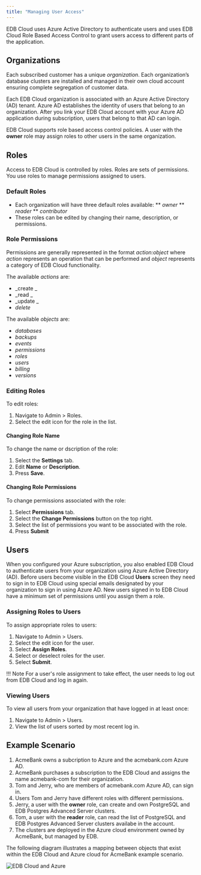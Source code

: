 ```yaml
---
title: "Managing User Access"
---
```


EDB Cloud uses Azure Active Directory to authenticate users and uses EDB Cloud Role Based Access Control to grant users access to different parts of the application.

## Organizations

Each subscribed customer has a unique *organization*. Each organization’s database clusters are installed and managed in their own cloud account ensuring complete segregation of customer data.

Each EDB Cloud organization is associated with an Azure Active Directory (AD) tenant. Azure AD establishes the identity of users that belong to an organization. After you link your EDB Cloud account with your Azure AD application during subscription, users that belong to that AD can login. 

EDB Cloud supports role based access control policies. A user with the **owner** role may assign roles to other users in the same organization. 


## Roles
Access to EDB Cloud is controlled by roles. Roles are sets of permissions. You use roles to manage permissions assigned to users.

### Default Roles

* Each organization will have three default roles available:
** _owner_
** _reader_
** _contributor_ 
* These roles can be edited by changing their name, description, or permissions.

### Role Permissions

Permissions are generally represented in the format _action:object_ where _action_ represents an operation that can be performed and _object_ represents a category of EDB Cloud functionality.

The available _actions_ are:
* _create _
* _read  _
* _update _
* _delete_

The available _objects_ are:
* _databases_
* _backups_
* _events_
* _permissions_
* _roles_
* _users_
* _billing_
* _versions_


### Editing Roles

To edit roles:
1. Navigate to Admin > Roles.
2. Select the edit icon for the role in the list.

#### Changing Role Name

To change the name or dscription of the role:
1. Select the **Settings** tab.
2. Edit **Name** or **Description**.
3. Press **Save**.

#### Changing Role Permissions

To change permissions associated with the role:
1. Select **Permissions** tab.
2. Select the **Change Permissions** button on the top right.
3. Select the list of permissions you want to be associated with the role.
4. Press **Submit**

## Users

When you configured your Azure subscription, you also enabled EDB Cloud to authenticate users from your organization using Azure Active Directory (AD). Before users become visible in the EDB Cloud **Users** screen they need to sign in to EDB Cloud using special emails designated by your organization to sign in using Azure AD. New users signed in to EDB Cloud have a minimum set of permissions until you assign them a role.

### Assigning Roles to Users
To assign appropriate roles to users:
1. Navigate to Admin > Users.
2. Select the edit icon for the user.
3. Select **Assign Roles**.
4. Select or deselect roles for the user.
5. Select **Submit**.

!!! Note
    For a user's role assignment to take effect, the user needs to log out from EDB Cloud and log in again.

### Viewing Users

To view all users from your organization that have logged in at least once:

1. Navigate to Admin > Users.
2. View the list of users sorted by most recent log in.

## Example Scenario
1. AcmeBank owns a subcription to Azure and the acmebank.com Azure AD.
1. AcmeBank purchases a subscription to the EDB Cloud and assigns the name acmebank-com for their organization.
1. Tom and Jerry, who are members of acmebank.com Azure AD, can sign in.
1. Users Tom and Jerry have different roles with different permissions.
1. Jerry, a user with the **owner** role, can create and own PostgreSQL and EDB Postgres Advanced Server clusters.
2. Tom, a user with the **reader** role, can read the list of PostgreSQL and EDB Postgres Advanced Server clusters availabe in the account.
3. The clusters are deployed in the Azure cloud environment owned by AcmeBank, but managed by EDB.

The following diagram illustrates a mapping between objects that exist within the EDB Cloud and Azure cloud for AcmeBank example scenario.

![*EDB Cloud and Azure*](images/org-map.png )

